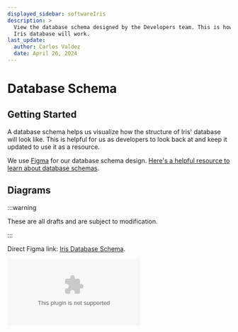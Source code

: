 ```yaml
---
displayed_sidebar: softwareIris
description: >
  View the database schema designed by the Developers team. This is how the
  Iris database will work.
last_update:
  author: Carlos Valdez
  date: April 26, 2024
---
```


# Database Schema

## Getting Started

A database schema helps us visualize how the structure of Iris' database
will look like. This is helpful for us as developers to look back at and keep it
updated to use it as a resource.

We use [Figma](https://figma.com/) for our database schema design. [Here's a
helpful resource to learn about database schemas](https://planetscale.com/blog/schema-design-101-relational-databases).

## Diagrams

:::warning

These are all drafts and are subject to modification.

:::

Direct Figma link: [Iris Database Schema](https://www.figma.com/file/l3jyoWmUKjsCxnlQ9M2dC5/).


<Embed type="figma" url="https://www.figma.com/file/l3jyoWmUKjsCxnlQ9M2dC5/" />
